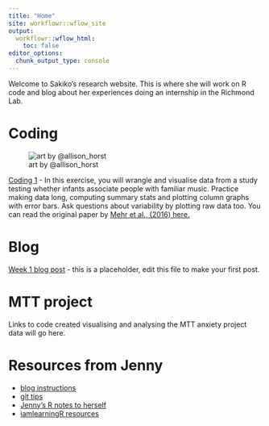 ```yaml
---
title: "Home"
site: workflowr::wflow_site
output:
  workflowr::wflow_html:
    toc: false
editor_options:
  chunk_output_type: console
---
```


Welcome to Sakiko's research website. This is where she will work on R code and blog about her experiences doing an internship in the Richmond Lab. 


# Coding

![art by @allison_horst](https://raw.githubusercontent.com/allisonhorst/stats-illustrations/master/rstats-artwork/monster_support.jpg)

[Coding 1](coding1.html)
- In this exercise, you will wrangle and visualise data from a study testing whether infants associate people with familiar music. Practice making data long, computing summary stats and plotting column graphs with error bars. Ask questions about variability by plotting raw data too. You can read the original paper by [Mehr et al., (2016) here.](https://journals.sagepub.com/doi/abs/10.1177/0956797615626691)


# Blog

[Week 1 blog post](1_blog.html) - this is a placeholder, edit this file to make your first post. 



# MTT project

Links to code created visualising and analysing the MTT anxiety project data will go here. 


# Resources from Jenny

- [blog instructions](blog_instructions.html)
- [git tips](git-tips.html)
- [Jenny's R notes to herself](http://jenrichmond.rbind.io/post/)
- [iamlearningR resources](https://iamlearningr.netlify.app/)

